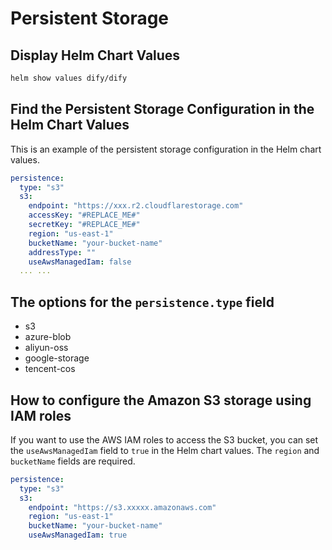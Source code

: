 # Persistent Storage

## Display Helm Chart Values
```bash
helm show values dify/dify
```

## Find the Persistent Storage Configuration in the Helm Chart Values
This is an example of the persistent storage configuration in the Helm chart values.
```yaml
persistence:
  type: "s3"
  s3:
    endpoint: "https://xxx.r2.cloudflarestorage.com"
    accessKey: "#REPLACE_ME#"
    secretKey: "#REPLACE_ME#"
    region: "us-east-1"
    bucketName: "your-bucket-name"
    addressType: ""
    useAwsManagedIam: false
  ... ...
```

## The options for the `persistence.type` field
- s3
- azure-blob
- aliyun-oss
- google-storage
- tencent-cos

## How to configure the Amazon S3 storage using IAM roles
If you want to use the AWS IAM roles to access the S3 bucket, you can set the `useAwsManagedIam` field to `true` in the Helm chart values. The `region` and `bucketName` fields are required.
```yaml
persistence:
  type: "s3"
  s3:
    endpoint: "https://s3.xxxxx.amazonaws.com"
    region: "us-east-1"
    bucketName: "your-bucket-name"
    useAwsManagedIam: true
```
